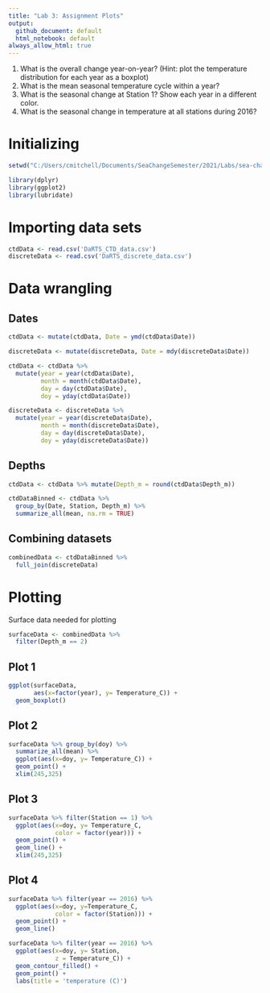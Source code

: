 ```yaml
---
title: "Lab 3: Assignment Plots"
output: 
  github_document: default
  html_notebook: default
always_allow_html: true
---
```


1. What is the overall change year-on-year? (Hint: plot the temperature distribution for each year as a boxplot) 
2. What is the mean seasonal temperature cycle within a year? 
3. What is the seasonal change at Station 1? Show each year in a different color.
4. What is the seasonal change in temperature at all stations during 2016?


# Initializing

```r
setwd("C:/Users/cmitchell/Documents/SeaChangeSemester/2021/Labs/sea-change-semester-data-labs/Lab03/")

library(dplyr)
library(ggplot2)
library(lubridate)
```

# Importing data sets

```r
ctdData <- read.csv('DaRTS_CTD_data.csv')
discreteData <- read.csv('DaRTS_discrete_data.csv')
```

# Data wrangling

## Dates

```r
ctdData <- mutate(ctdData, Date = ymd(ctdData$Date))

discreteData <- mutate(discreteData, Date = mdy(discreteData$Date))

ctdData <- ctdData %>% 
  mutate(year = year(ctdData$Date),
         month = month(ctdData$Date),
         day = day(ctdData$Date),
         doy = yday(ctdData$Date))

discreteData <- discreteData %>% 
  mutate(year = year(discreteData$Date),
         month = month(discreteData$Date),
         day = day(discreteData$Date),
         doy = yday(discreteData$Date))
```

## Depths

```r
ctdData <- ctdData %>% mutate(Depth_m = round(ctdData$Depth_m))

ctdDataBinned <- ctdData %>% 
  group_by(Date, Station, Depth_m) %>% 
  summarize_all(mean, na.rm = TRUE)
```

## Combining datasets

```r
combinedData <- ctdDataBinned %>%
  full_join(discreteData)
```

# Plotting

Surface data needed for plotting

```r
surfaceData <- combinedData %>%
  filter(Depth_m == 2)
```

## Plot 1

```r
ggplot(surfaceData, 
       aes(x=factor(year), y= Temperature_C)) +
  geom_boxplot()
```

## Plot 2

```r
surfaceData %>% group_by(doy) %>%
  summarize_all(mean) %>%
  ggplot(aes(x=doy, y= Temperature_C)) +
  geom_point() +
  xlim(245,325)
```

## Plot 3

```r
surfaceData %>% filter(Station == 1) %>%
  ggplot(aes(x=doy, y= Temperature_C,
             color = factor(year))) +
  geom_point() +
  geom_line() +
  xlim(245,325)
```

## Plot 4

```r
surfaceData %>% filter(year == 2016) %>%
  ggplot(aes(x=doy, y=Temperature_C,
             color = factor(Station))) +
  geom_point() +
  geom_line()
```


```r
surfaceData %>% filter(year == 2016) %>%
  ggplot(aes(x=doy, y= Station,
             z = Temperature_C)) +
  geom_contour_filled() +
  geom_point() +
  labs(title = 'temperature (C)')
```